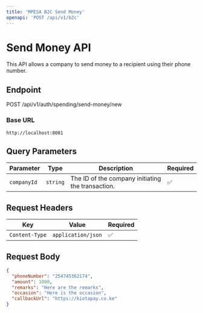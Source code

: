 ```yaml
---
title: 'MPESA B2C Send Money'
openapi: 'POST /api/v1/b2c'
---
```


# Send Money API

This API allows a company to send money to a recipient using their phone number.

## Endpoint

POST /api/v1/auth/spending/send-money/new

### Base URL

`http://localhost:8081`

## Query Parameters

| Parameter   | Type     | Description                          | Required |
|-------------|----------|--------------------------------------|----------|
| `companyId` | `string` | The ID of the company initiating the transaction. | ✅       |

## Request Headers

| Key           | Value                   | Required |
|---------------|-------------------------|----------|
| `Content-Type` | `application/json`      | ✅       |

## Request Body

```json
{
  "phoneNumber": "254745362174",
  "amount": 1000,
  "remarks": "Here are the remarks",
  "occasion": "Here is the occasion",
  "callbackUrl": "https://kiotapay.co.ke"
}

